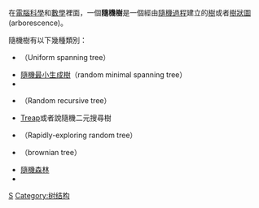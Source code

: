 {{NoteTA
|G1= IT
}}
{{unreferenced|time=2010-08-27T09:03:41+00:00}}
在[[電腦科學|電腦科學]]和[[數學|數學]]裡面，一個'''隨機樹'''是一個經由[[隨機過程|隨機過程]]建立的[[樹_(資料結構)|樹]]或者[[樹狀圖_(資料結構)|樹狀圖]](arborescence)。

隨機樹有以下幾種類別：

*{{link-en|循環擦除隨機走仿#均勻生成樹|Loop-erased_random_walk#Uniform_spanning_tree|均勻生成樹}}（Uniform spanning tree）<!--, a spanning tree of a given graph in which each different tree is equally likely to be selected-->
*[[隨機最小生成樹|隨機最小生成樹]]（random minimal spanning tree）<!--, spanning trees of a graph formed by choosing random edge weights and using the minimum spanning tree for those weights-->
*{{link-en|隨機二元樹|Random binary tree}}<!--, binary trees with a given number of nodes, formed by inserting the nodes in a random order or by selecting all possible trees uniformly at random-->

*{{link-en|遞迴樹#隨機遞迴樹|Recursive tree#Random recursive tree|隨機遞迴樹}}（Random recursive tree）<!--, increasingly labelled trees, which can be generated using a simple stochastic growth rule. -->

*[[Treap|Treap]]或者說隨機二元搜尋樹<!--，a data structure that uses random choices to simulate a random binary tree for non-random update sequences-->
*{{link-en|選擇性快速拓展隨機樹|Rapidly-exploring random tree}}（Rapidly-exploring random tree）<!--, a fractal space-filling pattern used as a data structure for searching high-dimensional spaces-->
*{{link-en|布朗樹|Brownian_tree}}（brownian tree）<!--, a fractal tree structure created by diffusion-limited aggregation processes-->
*[[隨機森林|隨機森林]]<!--，一種 machine-learning classifier based on choosing random subsets of variables for each tree and using the most frequent tree output as the overall classification-->
*{{link-en|分枝過程|Branching_process}}<!--, a model of a population in which each individual has a random number of children-->

[[Category:数据结构|S]]
[[Category:树结构|Category:树结构]]